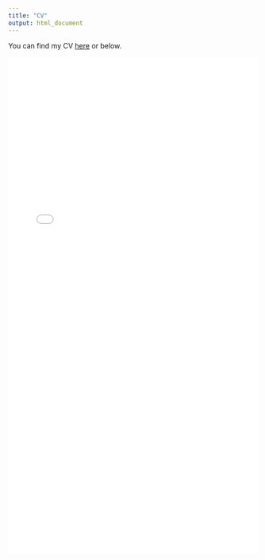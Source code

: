 ```yaml
---
title: "CV"
output: html_document
---
```


You can find my CV [here](https://amacanovic.github.io/Macanovic_CV_30_11.pdf)
or below.


![](./Macanovic_CV_30_11.pdf){width=100% height=1000}